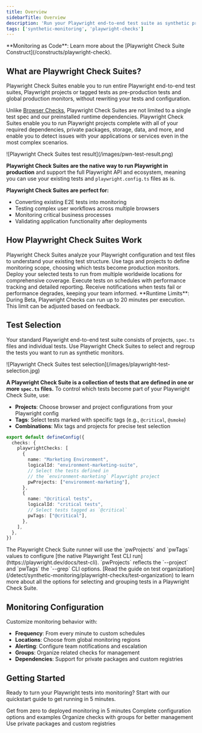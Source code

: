 ```yaml
---
title: Overview
sidebarTitle: Overview
description: 'Run your Playwright end-to-end test suite as synthetic production monitoring.'
tags: ['synthetic-monitoring', 'playwright-checks']
---
```



<Tip>
**Monitoring as Code**: Learn more about the [Playwright Check Suite Construct](/constructs/playwright-check).
</Tip>

<PlaywrightCheckSuiteBetaNote />

## What are Playwright Check Suites?

Playwright Check Suites enable you to run entire Playwright end-to-end test suites, Playwright projects or tagged tests as pre-production tests and global production monitors, without rewriting your tests and configuration.

Unlike [Browser Checks](detect/synthetic-monitoring/browser-checks/overview), Playwright Check Suites are not limited to a single test spec and our preinstalled runtime dependencies. Playwright Check Suites enable you to run Playwright projects complete with all of your required dependencies, private packages, storage, data, and more, and enable you to detect issues with your applications or services even in the most complex scenarios.

<Frame>
  ![Playwright Check Suites test result](/images/pwn-test-result.png)
</Frame>

**Playwright Check Suites are the native way to run Playwright in production** and support the full Playwright API and ecosystem, meaning you can use your existing tests and `playwright.config.ts` files as is.

**Playwright Check Suites are perfect for:**
- Converting existing E2E tests into monitoring
- Testing complex user workflows across multiple browsers
- Monitoring critical business processes
- Validating application functionality after deployments


## How Playwright Check Suites Work

<Steps>
<Step title="1. Test Discovery">
Playwright Check Suites analyze your Playwright configuration and test files to understand your existing test structure.
</Step>

<Step title="2. Selective Monitoring">
Use tags and projects to define monitoring scope, choosing which tests become production monitors.
</Step>

<Step title="3. Global Deployment">
Deploy your selected tests to run from multiple worldwide locations for comprehensive coverage.
</Step>

<Step title="4. Continuous Monitoring">
Execute tests on schedules with performance tracking and detailed reporting.
</Step>

<Step title="5. Alert Integration">
Receive notifications when tests fail or performance degrades, keeping your team informed.
</Step>
</Steps>

<Info>
**Runtime Limits**: During Beta, Playwright Checks can run up to 20 minutes per execution. This limit can be adjusted based on feedback.
</Info>

## Test Selection

Your standard Playwright end-to-end test suite consists of projects, `spec.ts` files and individual tests. Use Playwright Check Suites to select and regroup the tests you want to run as synthetic monitors.

<Frame>
  ![Playwright Check Suites test selection](/images/playwright-test-selection.jpg)
</Frame>

**A Playwright **Check** Suite is a collection of tests that are defined in one or more `spec.ts` files.** To control which tests become part of your Playwright Check Suite, use:

- **Projects**: Choose browser and project configurations from your Playwright config
- **Tags**: Select tests marked with specific tags (e.g., `@critical`, `@smoke`)
- **Combinations**: Mix tags and projects for precise test selection

```typescript checkly.config.ts
export default defineConfig({
  checks: {
    playwrightChecks: [
      {
        name: "Marketing Environment",
        logicalId: "environment-marketing-suite",
        // Select the tests defined in
        // the `environment-marketing` Playwright project
        pwProjects: ["environment-marketing"],
      },
      {
        name: "@critical tests",
        logicalId: "critical tests",
        // Select tests tagged as `@critical`
        pwTags: ["@critical"],
      },
    ],
  },
})
```

<Info>
The Playwright Check Suite runner will use the `pwProjects` and `pwTags` values to configure [the native Playwright Test CLI run](https://playwright.dev/docs/test-cli). `pwProjects` reflects the `--project` and `pwTags` the `--grep` CLI options.
</Info>

<Tip>
[Read the guide on test organization](/detect/synthetic-monitoring/playwright-checks/test-organization) to learn more about all the options for selecting and grouping tests in a Playwright Check Suite.
</Tip>

## Monitoring Configuration

Customize monitoring behavior with:

- **Frequency**: From every minute to custom schedules
- **Locations**: Choose from global monitoring regions
- **Alerting**: Configure team notifications and escalation
- **Groups**: Organize related checks for management
- **Dependencies**: Support for private packages and custom registries

## Getting Started

Ready to turn your Playwright tests into monitoring? Start with our quickstart guide to get running in 5 minutes.

<CardGroup cols={2}>
<Card title="Quickstart Guide" href="/quickstarts/playwright-check">
Get from zero to deployed monitoring in 5 minutes
</Card>

<Card title="Construct Reference" href="/constructs/playwright-check/">
Complete configuration options and examples
</Card>

<Card title="Add to Group" href="/detect/synthetic-monitoring/playwright-checks/add-to-group">
Organize checks with groups for better management
</Card>

<Card title="Custom Dependencies" href="/detect/synthetic-monitoring/playwright-checks/custom-dependencies">
Use private packages and custom registries
</Card>
</CardGroup>

